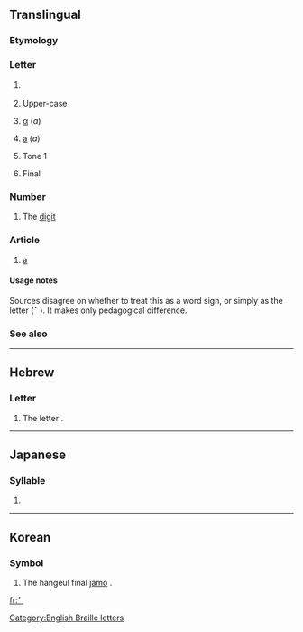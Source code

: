 {{Braille character info|hex=2801|name=Braille Pattern Dots-1|image=[[Image:Braille A1.svg|50px]]}}
{{also|1|a|•|⠂|⠄}}
==Translingual==
===Etymology===
{{Brai-ety}}

===Letter===
{{mul-letter|sc=Brai}}

# {{context|Braille}} {{term|a}}
# {{context|Braille|often preceded by capital sign [[⠠]]}} Upper-case {{term|A}}
# {{context|Greek Braille}} [[α]] (''a'')
# {{context|Russian Braille}} [[а]] (''a'')
# {{context|Chinese Braille}} Tone 1
# {{context|Korean Braille}} Final {{term|sc=Hang|ㄱ|tr=g/k}}

===Number===
{{mul-number|sc=Brai}}

# {{context|Braille|often preceded by number sign [[⠼]]}} The [[digit]] {{term|1}}

===Article===
{{head|mul|article}}

# {{context|English Braille}} [[a]]

====Usage notes====
Sources disagree on whether to treat this as a word sign, or simply as the letter ⟨⠁⟩. It makes only pedagogical difference.

===See also===
{{Brai-script}}

----

==Hebrew==
===Letter===
{{head|he|letter}}

# {{context|Hebrew Braille}} The letter {{term|sc=Hebr|א|tr=’||aleph}}.

----

==Japanese==
===Syllable===
{{ja-syllable|a|sc=Brai}}

# {{Brai-def|Jpan|あ|ア|a}}

----

==Korean==
===Symbol===
{{head|ko|symbol}}

# {{context|Korean Braille}} The hangeul final [[jamo]] {{term|sc=Hang|ㄱ|tr=g||gieuk}}.

[[Category:English Braille letters]]

[[fr:⠁]]